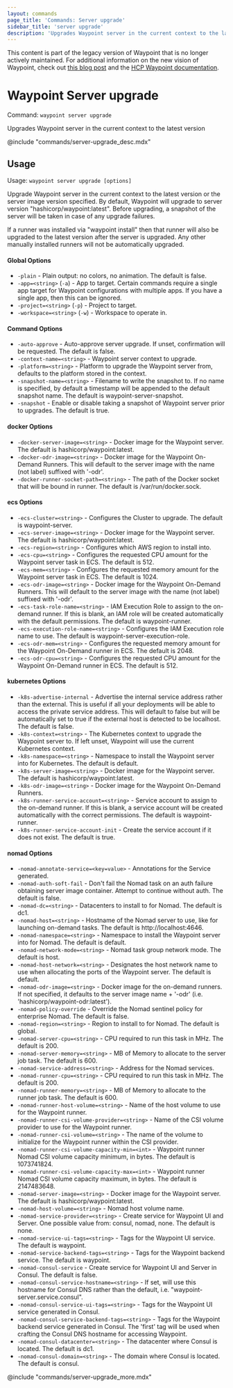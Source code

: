 ```yaml
---
layout: commands
page_title: 'Commands: Server upgrade'
sidebar_title: 'server upgrade'
description: 'Upgrades Waypoint server in the current context to the latest version'
---
```


<Warning>

This content is part of the legacy version of Waypoint that is no longer actively maintained. For additional information on the new vision of Waypoint, check out [this blog post](https://www.hashicorp.com/blog/a-new-vision-for-hcp-waypoint) and the [HCP Waypoint documentation](/hcp/docs/waypoint).

</Warning>

# Waypoint Server upgrade

Command: `waypoint server upgrade`

Upgrades Waypoint server in the current context to the latest version

@include "commands/server-upgrade_desc.mdx"

## Usage

Usage: `waypoint server upgrade [options]`

Upgrade Waypoint server in the current context to the latest version or the
server image version specified. By default, Waypoint will upgrade to server
version "hashicorp/waypoint:latest". Before upgrading, a snapshot of the
server will be taken in case of any upgrade failures.

If a runner was installed via "waypoint install" then that runner will also
be upgraded to the latest version after the server is upgraded. Any other
manually installed runners will not be automatically upgraded.

#### Global Options

- `-plain` - Plain output: no colors, no animation. The default is false.
- `-app=<string>` (`-a`) - App to target. Certain commands require a single app target for Waypoint configurations with multiple apps. If you have a single app, then this can be ignored.
- `-project=<string>` (`-p`) - Project to target.
- `-workspace=<string>` (`-w`) - Workspace to operate in.

#### Command Options

- `-auto-approve` - Auto-approve server upgrade. If unset, confirmation will be requested. The default is false.
- `-context-name=<string>` - Waypoint server context to upgrade.
- `-platform=<string>` - Platform to upgrade the Waypoint server from, defaults to the platform stored in the context.
- `-snapshot-name=<string>` - Filename to write the snapshot to. If no name is specified, by default a timestamp will be appended to the default snapshot name. The default is waypoint-server-snapshot.
- `-snapshot` - Enable or disable taking a snapshot of Waypoint server prior to upgrades. The default is true.

#### docker Options

- `-docker-server-image=<string>` - Docker image for the Waypoint server. The default is hashicorp/waypoint:latest.
- `-docker-odr-image=<string>` - Docker image for the Waypoint On-Demand Runners. This will default to the server image with the name (not label) suffixed with '-odr'.
- `-docker-runner-socket-path=<string>` - The path of the Docker socket that will be bound in runner. The default is /var/run/docker.sock.

#### ecs Options

- `-ecs-cluster=<string>` - Configures the Cluster to upgrade. The default is waypoint-server.
- `-ecs-server-image=<string>` - Docker image for the Waypoint server. The default is hashicorp/waypoint:latest.
- `-ecs-region=<string>` - Configures which AWS region to install into.
- `-ecs-cpu=<string>` - Configures the requested CPU amount for the Waypoint server task in ECS. The default is 512.
- `-ecs-mem=<string>` - Configures the requested memory amount for the Waypoint server task in ECS. The default is 1024.
- `-ecs-odr-image=<string>` - Docker image for the Waypoint On-Demand Runners. This will default to the server image with the name (not label) suffixed with '-odr'.
- `-ecs-task-role-name=<string>` - IAM Execution Role to assign to the on-demand runner. If this is blank, an IAM role will be created automatically with the default permissions. The default is waypoint-runner.
- `-ecs-execution-role-name=<string>` - Configures the IAM Execution role name to use. The default is waypoint-server-execution-role.
- `-ecs-odr-mem=<string>` - Configures the requested memory amount for the Waypoint On-Demand runner in ECS. The default is 2048.
- `-ecs-odr-cpu=<string>` - Configures the requested CPU amount for the Waypoint On-Demand runner in ECS. The default is 512.

#### kubernetes Options

- `-k8s-advertise-internal` - Advertise the internal service address rather than the external. This is useful if all your deployments will be able to access the private service address. This will default to false but will be automatically set to true if the external host is detected to be localhost. The default is false.
- `-k8s-context=<string>` - The Kubernetes context to upgrade the Waypoint server to. If left unset, Waypoint will use the current Kubernetes context.
- `-k8s-namespace=<string>` - Namespace to install the Waypoint server into for Kubernetes. The default is default.
- `-k8s-server-image=<string>` - Docker image for the Waypoint server. The default is hashicorp/waypoint:latest.
- `-k8s-odr-image=<string>` - Docker image for the Waypoint On-Demand Runners.
- `-k8s-runner-service-account=<string>` - Service account to assign to the on-demand runner. If this is blank, a service account will be created automatically with the correct permissions. The default is waypoint-runner.
- `-k8s-runner-service-account-init` - Create the service account if it does not exist. The default is true.

#### nomad Options

- `-nomad-annotate-service=<key=value>` - Annotations for the Service generated.
- `-nomad-auth-soft-fail` - Don't fail the Nomad task on an auth failure obtaining server image container. Attempt to continue without auth. The default is false.
- `-nomad-dc=<string>` - Datacenters to install to for Nomad. The default is dc1.
- `-nomad-host=<string>` - Hostname of the Nomad server to use, like for launching on-demand tasks. The default is http://localhost:4646.
- `-nomad-namespace=<string>` - Namespace to install the Waypoint server into for Nomad. The default is default.
- `-nomad-network-mode=<string>` - Nomad task group network mode. The default is host.
- `-nomad-host-network=<string>` - Designates the host network name to use when allocating the ports of the Waypoint server. The default is default.
- `-nomad-odr-image=<string>` - Docker image for the on-demand runners. If not specified, it defaults to the server image name + '-odr' (i.e. 'hashicorp/waypoint-odr:latest').
- `-nomad-policy-override` - Override the Nomad sentinel policy for enterprise Nomad. The default is false.
- `-nomad-region=<string>` - Region to install to for Nomad. The default is global.
- `-nomad-server-cpu=<string>` - CPU required to run this task in MHz. The default is 200.
- `-nomad-server-memory=<string>` - MB of Memory to allocate to the server job task. The default is 600.
- `-nomad-service-address=<string>` - Address for the Nomad services.
- `-nomad-runner-cpu=<string>` - CPU required to run this task in MHz. The default is 200.
- `-nomad-runner-memory=<string>` - MB of Memory to allocate to the runner job task. The default is 600.
- `-nomad-runner-host-volume=<string>` - Name of the host volume to use for the Waypoint runner.
- `-nomad-runner-csi-volume-provider=<string>` - Name of the CSI volume provider to use for the Waypoint runner.
- `-nomad-runner-csi-volume=<string>` - The name of the volume to initialize for the Waypoint runner within the CSI provider.
- `-nomad-runner-csi-volume-capacity-min=<int>` - Waypoint runner Nomad CSI volume capacity minimum, in bytes. The default is 1073741824.
- `-nomad-runner-csi-volume-capacity-max=<int>` - Waypoint runner Nomad CSI volume capacity maximum, in bytes. The default is 2147483648.
- `-nomad-server-image=<string>` - Docker image for the Waypoint server. The default is hashicorp/waypoint:latest.
- `-nomad-host-volume=<string>` - Nomad host volume name.
- `-nomad-service-provider=<string>` - Create service for Waypoint UI and Server. One possible value from: consul, nomad, none. The default is none.
- `-nomad-service-ui-tags=<string>` - Tags for the Waypoint UI service. The default is waypoint.
- `-nomad-service-backend-tags=<string>` - Tags for the Waypoint backend service. The default is waypoint.
- `-nomad-consul-service` - Create service for Waypoint UI and Server in Consul. The default is false.
- `-nomad-consul-service-hostname=<string>` - If set, will use this hostname for Consul DNS rather than the default, i.e. "waypoint-server.service.consul".
- `-nomad-consul-service-ui-tags=<string>` - Tags for the Waypoint UI service generated in Consul.
- `-nomad-consul-service-backend-tags=<string>` - Tags for the Waypoint backend service generated in Consul. The 'first' tag will be used when crafting the Consul DNS hostname for accessing Waypoint.
- `-nomad-consul-datacenter=<string>` - The datacenter where Consul is located. The default is dc1.
- `-nomad-consul-domain=<string>` - The domain where Consul is located. The default is consul.

@include "commands/server-upgrade_more.mdx"
